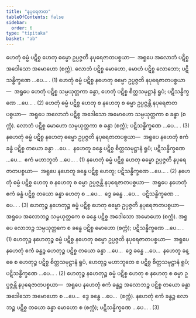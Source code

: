 ```yaml
---
title: "နပုရေဇာတ"
tableOfContents: false
sidebar:
  order: 6
type: "tipitaka"
basket: "ab"
---
```



<DynamicBreadcrumb />

<Division number="8">

<Paragraph number="19">
ဟေတုံ ဓမ္မံ ပဋိစ္စ ဟေတု ဓမ္မော ဥပ္ပဇ္ဇတိ နပုရေဇာတပစ္စယာ—  အရူပေ အလောဘံ ပဋိစ္စ အဒေါသော အမောဟော (စက္ကံ). လောဘံ ပဋိစ္စ မောဟော, မောဟံ ပဋိစ္စ လောဘော; ပဋိသန္ဓိက္ခဏေ …ပေ… . (1)
</Paragraph>

<Paragraph number="20">
ဟေတုံ ဓမ္မံ ပဋိစ္စ နဟေတု ဓမ္မော ဥပ္ပဇ္ဇတိ နပုရေဇာတပစ္စယာ—  အရူပေ ဟေတုံ ပဋိစ္စ သမ္ပယုတ္တကာ ခန္ဓာ, ဟေတုံ ပဋိစ္စ စိတ္တသမုဋ္ဌာနံ ရူပံ; ပဋိသန္ဓိက္ခဏေ …ပေ… . (2)
</Paragraph>

<Paragraph number="21">
ဟေတုံ ဓမ္မံ ပဋိစ္စ ဟေတု စ နဟေတု စ ဓမ္မာ ဥပ္ပဇ္ဇန္တိ နပုရေဇာတပစ္စယာ—  အရူပေ အလောဘံ ပဋိစ္စ အဒေါသော အမောဟော သမ္ပယုတ္တကာ စ ခန္ဓာ (စက္ကံ). လောဘံ ပဋိစ္စ မောဟော သမ္ပယုတ္တကာ စ ခန္ဓာ (စက္ကံ); ပဋိသန္ဓိက္ခဏေ …ပေ… . (3)
</Paragraph>

</Division>
<Division number="9">

<Paragraph number="22">
နဟေတုံ ဓမ္မံ ပဋိစ္စ နဟေတု ဓမ္မော ဥပ္ပဇ္ဇတိ နပုရေဇာတပစ္စယာ—  အရူပေ နဟေတုံ ဧကံ ခန္ဓံ ပဋိစ္စ တယော ခန္ဓာ …ပေ…  နဟေတူ ခန္ဓေ ပဋိစ္စ စိတ္တသမုဋ္ဌာနံ ရူပံ; ပဋိသန္ဓိက္ခဏေ …ပေ…  ဧကံ မဟာဘူတံ …ပေ… . (1)
</Paragraph>

<Paragraph number="23">
နဟေတုံ ဓမ္မံ ပဋိစ္စ ဟေတု ဓမ္မော ဥပ္ပဇ္ဇတိ နပုရေဇာတပစ္စယာ—  အရူပေ နဟေတူ ခန္ဓေ ပဋိစ္စ ဟေတူ; ပဋိသန္ဓိက္ခဏေ …ပေ… . (2)
</Paragraph>

<Paragraph number="24">
နဟေတုံ ဓမ္မံ ပဋိစ္စ ဟေတု စ နဟေတု စ ဓမ္မာ ဥပ္ပဇ္ဇန္တိ နပုရေဇာတပစ္စယာ—  အရူပေ နဟေတုံ ဧကံ ခန္ဓံ ပဋိစ္စ တယော ခန္ဓာ ဟေတု စ …ပေ…  ဒွေ ခန္ဓေ …ပေ…  ပဋိသန္ဓိက္ခဏေ …ပေ… . (3)
</Paragraph>

</Division>
<Division number="10">

<Paragraph number="25">
ဟေတုဉ္စ နဟေတုဉ္စ ဓမ္မံ ပဋိစ္စ ဟေတု ဓမ္မော ဥပ္ပဇ္ဇတိ နပုရေဇာတပစ္စယာ—  အရူပေ အလောဘဉ္စ သမ္ပယုတ္တကေ စ ခန္ဓေ ပဋိစ္စ အဒေါသော အမောဟော (စက္ကံ). အရူပေ လောဘဉ္စ သမ္ပယုတ္တကေ စ ခန္ဓေ ပဋိစ္စ မောဟော (စက္ကံ); ပဋိသန္ဓိက္ခဏေ …ပေ… . (1)
</Paragraph>

<Paragraph number="26">
ဟေတုဉ္စ နဟေတုဉ္စ ဓမ္မံ ပဋိစ္စ နဟေတု ဓမ္မော ဥပ္ပဇ္ဇတိ နပုရေဇာတပစ္စယာ—  အရူပေ နဟေတုံ ဧကံ ခန္ဓဉ္စ ဟေတုဉ္စ ပဋိစ္စ တယော ခန္ဓာ …ပေ…  ဒွေ ခန္ဓေ …ပေ…  နဟေတူ ခန္ဓေ စ ဟေတုဉ္စ ပဋိစ္စ စိတ္တသမုဋ္ဌာနံ ရူပံ, ဟေတုဉ္စ မဟာဘူတေ စ ပဋိစ္စ စိတ္တသမုဋ္ဌာနံ ရူပံ; ပဋိသန္ဓိက္ခဏေ …ပေ… . (2)
</Paragraph>

<Paragraph number="27">
ဟေတုဉ္စ နဟေတုဉ္စ ဓမ္မံ ပဋိစ္စ ဟေတု စ နဟေတု စ ဓမ္မာ ဥပ္ပဇ္ဇန္တိ နပုရေဇာတပစ္စယာ—  အရူပေ နဟေတုံ ဧကံ ခန္ဓဉ္စ အလောဘဉ္စ ပဋိစ္စ တယော ခန္ဓာ အဒေါသော အမောဟော စ …ပေ…  ဒွေ ခန္ဓေ …ပေ…  (စက္ကံ). နဟေတုံ ဧကံ ခန္ဓဉ္စ လောဘဉ္စ ပဋိစ္စ တယော ခန္ဓာ မောဟော စ (စက္ကံ); ပဋိသန္ဓိက္ခဏေ …ပေ… . (3)
</Paragraph>
</Division>